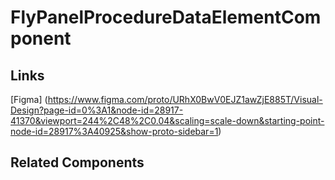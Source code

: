 <!-- fly-panel-procedure-data-element.stories.mdx -->


<Meta title="QTD Components/evaluation/training-issues/training-issues-create-wizard/training-issues-drivers-and-training/fly-panel-procedure-data-element/README" component={FlyPanelProcedureDataElementComponent} />

# FlyPanelProcedureDataElementComponent

<ArgsTable of={FlyPanelProcedureDataElementComponent} />

## Links

[Figma] (https://www.figma.com/proto/URhX0BwV0EJZ1awZjE885T/Visual-Design?page-id=0%3A1&node-id=28917-41370&viewport=244%2C48%2C0.04&scaling=scale-down&starting-point-node-id=28917%3A40925&show-proto-sidebar=1)

## Related Components
